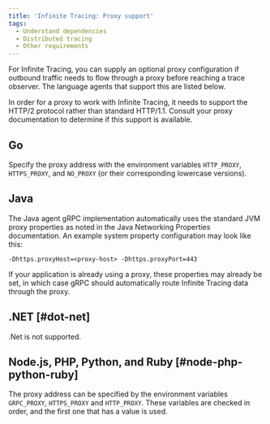 ```yaml
---
title: 'Infinite Tracing: Proxy support'
tags:
  - Understand dependencies
  - Distributed tracing
  - Other requirements
---
```


For Infinite Tracing, you can supply an optional proxy configuration if outbound traffic needs to flow through a proxy before reaching a trace observer. The language agents that support this are listed below.

<Callout variant="important">
  In order for a proxy to work with Infinite Tracing, it needs to support the HTTP/2 protocol rather than standard HTTP/1.1. Consult your proxy documentation to determine if this support is available.
</Callout>

## Go

Specify the proxy address with the environment variables `HTTP_PROXY`, `HTTPS_PROXY`, and `NO_PROXY` (or their corresponding lowercase versions).

## Java

The Java agent gRPC implementation automatically uses the standard JVM proxy properties as noted in the Java Networking Properties documentation. An example system property configuration may look like this:

```
-Dhttps.proxyHost=<proxy-host> -Dhttps.proxyPort=443
```

If your application is already using a proxy, these properties may already be set, in which case gRPC should automatically route Infinite Tracing data through the proxy.

## .NET [#dot-net]

.Net is not supported.

## Node.js, PHP, Python, and Ruby [#node-php-python-ruby]

The proxy address can be specified by the environment variables `GRPC_PROXY`, `HTTPS_PROXY` and `HTTP_PROXY`. These variables are checked in order, and the first one that has a value is used.
